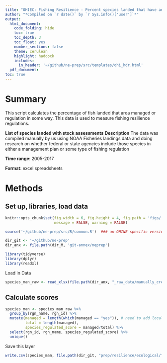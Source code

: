 ```yaml
---
title: "OHIEC: Fishing Resilience - Percent species landed that have any sort of management"
author: "*Compiled on `r date()` by `r Sys.info()['user']`*"
output: 
  html_document:
    code_folding: hide
    toc: true
    toc_depth: 3
    toc_float: yes
    number_sections: false
    theme: cerulean
    highlight: haddock
    includes: 
      in_header: '~/github/ne-prep/src/templates/ohi_hdr.html'
  pdf_document:
toc: true
---
```


# Summary
This script calculates the percentage of fish landed that area managed or regulation in some way. This data is used to measure fishing resilience regulations.

**List of species landed with stock assessments**
**Description** The data was compiled manually by us using NOAA Fisheries landings data and doing research on whether federal or state agencies include those species in either a management plan or some type of fishing regulation

**Time range**: 2005-2017

**Format**:  excel spreadsheets

# Methods

## Set up, libraries, load data
``` r
knitr::opts_chunk$set(fig.width = 6, fig.height = 4, fig.path = 'figs/',
                      message = FALSE, warning = FALSE)

source('~/github/ne-prep/src/R/common.R')  ### an OHINE specific version of common.R

dir_git <- '~/github/ne-prep'
dir_anx <- file.path(dir_M, 'git-annex/neprep')

library(tidyverse)
library(dplyr)
library(readxl)
```

Load in Data
```r
species_man_raw <- read_xlsx(file.path(dir_anx, "_raw_data/manually_created/species_management.xlsx"))
```

## Calculate scores
```r
species_man <- species_man_raw %>% 
  group_by(rgn_name, rgn_id) %>% 
  mutate(managed = length(which(managed == "yes")), # need to add locally established here
         total = length(managed),
         species_regulated_score = managed/total) %>% 
  select(rgn_id, rgn_name, species_regulated_score) %>% 
  unique()
```

Save this layer
```r
write.csv(species_man, file.path(dir_git, "prep/resilience/ecological/fishing_pressure/data/species_man.csv"))
```










